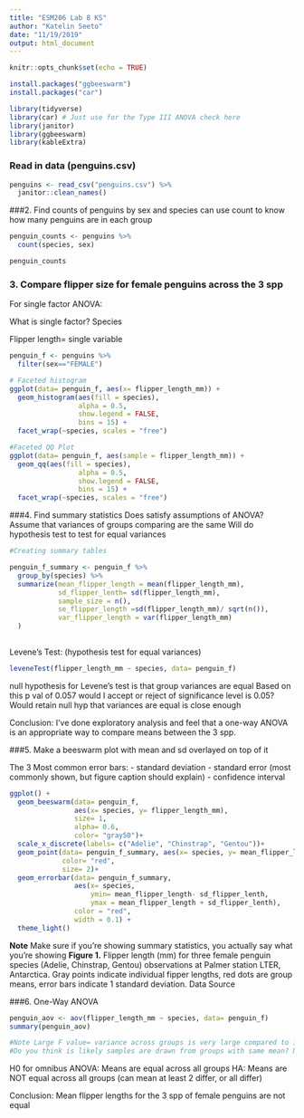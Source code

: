 ```yaml
---
title: "ESM206 Lab 8 KS"
author: "Katelin Seeto"
date: "11/19/2019"
output: html_document
---
```


```r
knitr::opts_chunk$set(echo = TRUE)

install.packages("ggbeeswarm")
install.packages("car")

library(tidyverse)
library(car) # Just use for the Type III ANOVA check here
library(janitor)
library(ggbeeswarm)
library(kableExtra)
```

### Read in data (penguins.csv)
```r
penguins <- read_csv("penguins.csv") %>% 
  janitor::clean_names()
```
###2. Find counts of penguins by sex and species
can use count to know how many penguins are in each group

```r
penguin_counts <- penguins %>% 
  count(species, sex)

penguin_counts
```
### 3. Compare flipper size for female penguins across the 3 spp
For single factor ANOVA:

What is single factor?
Species

Flipper length= single variable

```r
penguin_f <- penguins %>% 
  filter(sex=="FEMALE")

# Faceted histogram
ggplot(data= penguin_f, aes(x= flipper_length_mm)) +
  geom_histogram(aes(fill = species),
                 alpha = 0.5,
                 show.legend = FALSE,
                 bins = 15) +
  facet_wrap(~species, scales = "free")

#Faceted QQ Plot
ggplot(data= penguin_f, aes(sample = flipper_length_mm)) +
  geom_qq(aes(fill = species),
                 alpha = 0.5,
                 show.legend = FALSE,
                 bins = 15) +
  facet_wrap(~species, scales = "free")


```

###4. Find summary statistics
Does satisfy assumptions of ANOVA? 
Assume that variances of groups comparing are the same
Will do hypothesis test to test for equal variances

```r
#Creating summary tables

penguin_f_summary <- penguin_f %>% 
  group_by(species) %>% 
  summarize(mean_flipper_length = mean(flipper_length_mm),
            sd_flipper_lenth= sd(flipper_length_mm),
            sample_size = n(),
            se_flipper_length =sd(flipper_length_mm)/ sqrt(n()),
            var_flipper_length = var(flipper_length_mm)
  )
            
```

Levene's Test: (hypothesis test for equal variances)

```r
leveneTest(flipper_length_mm ~ species, data= penguin_f)
```

null hypothesis for Levene's test is that group variances are equal
Based on this p val of 0.057 would I accept or reject of significance level is 0.05?
Would retain null hyp that variances are equal
  is close enough
  
Conclusion: I've done exploratory analysis and feel that a one-way ANOVA is an appropriate way to compare means between the 3 spp. 

###5. Make a beeswarm plot with mean and sd overlayed on top of it

The 3 Most common error bars:
- standard deviation
- standard error (most commonly shown, but figure caption should explain)
- confidence interval


```r
ggplot() +
  geom_beeswarm(data= penguin_f,
                aes(x= species, y= flipper_length_mm),
                size= 1,
                alpha= 0.6,
                color= "gray50")+
  scale_x_discrete(labels= c("Adelie", "Chinstrap", "Gentou"))+
  geom_point(data= penguin_f_summary, aes(x= species, y= mean_flipper_length), 
             color= "red",
             size= 2)+
  geom_errorbar(data= penguin_f_summary,
                aes(x= species,
                    ymin= mean_flipper_length- sd_flipper_lenth, 
                    ymax = mean_flipper_length + sd_flipper_lenth),
                color = "red",
                width = 0.1) +
  theme_light()

```
**Note** Make sure if you're showing summary statistics, you actually say what you're showing
**Figure 1.** Flipper length (mm) for three female penguin species (Adelie, Chinstrap, Gentou) observations at Palmer station LTER, Antarctica. Gray points indicate individual fipper lengths, red dots are group means, error bars indicate 1 standard deviation. Data Source


###6. One-Way ANOVA
```r
penguin_aov <- aov(flipper_length_mm ~ species, data= penguin_f)
summary(penguin_aov)

#Note Large F value= variance across groups is very large compared to in group spread
#Do you think is likely samples are drawn from groups with same mean? No, unlikely these samples are drawn from pop with same mean
```
H0 for omnibus ANOVA: Means are equal across all groups
HA: Means are NOT equal across all groups (can mean at least 2 differ, or all differ)

Conclusion: Mean flipper lengths for the 3 spp of female penguins are not equal

